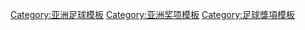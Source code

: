 [[Category:亚洲足球模板|Category:亚洲足球模板]]
[[Category:亚洲奖项模板|Category:亚洲奖项模板]]
[[Category:足球獎項模板|Category:足球獎項模板]]